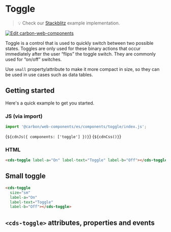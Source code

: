 
<Meta of={Toggle} />

# Toggle

> 💡 Check our
> [Stackblitz](https://stackblitz.com/github/carbon-design-system/carbon/tree/main/packages/web-components/examples/components/toggle)
> example implementation.

[![Edit carbon-web-components](https://developer.stackblitz.com/img/open_in_stackblitz.svg)](https://stackblitz.com/github/carbon-design-system/carbon-for-ibm-dotcom/tree/main/packages/carbon-web-components/examples/stackblitz/basic/components/toggle)

Toggle is a control that is used to quickly switch between two possible states.
Toggles are only used for these binary actions that occur immediately after the
user “flips” the toggle switch. They are commonly used for “on/off” switches.

Use `small` property/attribute to make it more compact in size, so they can be
used in use cases such as data tables.

## Getting started

Here's a quick example to get you started.

### JS (via import)

```javascript
import '@carbon/web-components/es/components/toggle/index.js';
```

<Markdown>{`${cdnJs({ components: ['toggle'] })}`}</Markdown>
<Markdown>{`${cdnCss()}`}</Markdown>

### HTML

```html
<cds-toggle label-a="On" label-text="Toggle" label-b="Off"></cds-toggle>
```

## Small toggle

```html
<cds-toggle
  size="sm"
  label-a="On"
  label-text="Toggle"
  label-b="Off"></cds-toggle>
```

## `<cds-toggle>` attributes, properties and events

<ArgTypes of="cds-toggle" />
